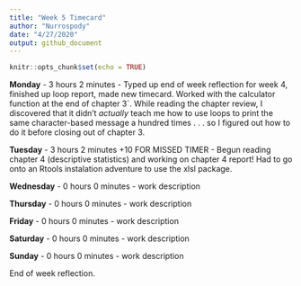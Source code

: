 ```yaml
---
title: "Week 5 Timecard"
author: "Nurrospody"
date: "4/27/2020"
output: github_document
---
```


```r
knitr::opts_chunk$set(echo = TRUE)
```

**Monday** - 3 hours 2 minutes - Typed up end of week reflection for week 4, finished up loop report, made new timecard.  Worked with the calculator function at the end of chapter 3`.  While reading the chapter review, I discovered that it didn't *actually* teach me how to use loops to print the same character-based message a hundred times . . . so I figured out how to do it before closing out of chapter 3.

**Tuesday** - 3 hours 2 minutes +10 FOR MISSED TIMER - Begun reading chapter 4 (descriptive statistics) and working on chapter 4 report!  Had to go onto an Rtools instalation adventure to use the xlsl package.

**Wednesday** - 0 hours 0 minutes - work description

**Thursday** - 0 hours 0 minutes - work description

**Friday** - 0 hours 0 minutes - work description

**Saturday** - 0 hours 0 minutes - work description

**Sunday** - 0 hours 0 minutes - work description

End of week reflection.
